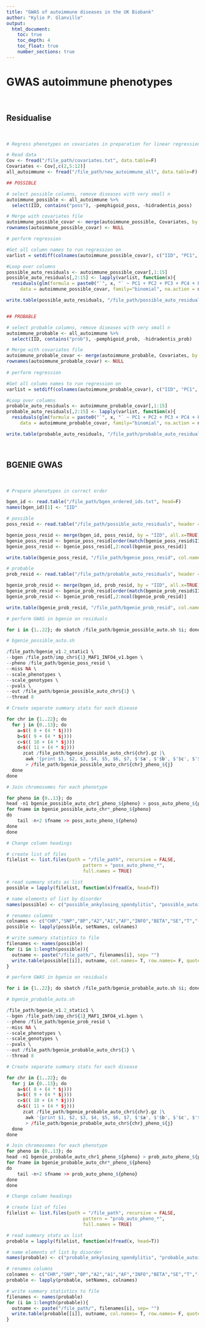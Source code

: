 ```yaml
---
title: "GWAS of autoimmune diseases in the UK Biobank"
author: "Kylie P. Glanville"
output:
  html_document:
    toc: true
    toc_depth: 4
    toc_float: true
    number_sections: true
---
```


# GWAS autoimmune phenotypes

</br>

## Residualise

</br>

```r

# Regress phenotypes on covariates in preparation for linear regression in BGENIE

# Read data
Cov <- fread("/file_path/covariates.txt", data.table=F)
Covariates <- Cov[,c(2,5:12)]
all_autoimmune <- fread("/file_path/new_autoimmune_all", data.table=F)

## POSSIBLE

# select possible columns, remove diseases with very small n
autoimmune_possible <- all_autoimmune %>%
  select(IID, contains("poss"), -pemphigoid_poss, -hidradentis_poss)

# Merge with covariates file
autoimmune_possible_covar <- merge(autoimmune_possible, Covariates, by = "IID")
rownames(autoimmune_possible_covar) <- NULL

# perform regression 

#Get all column names to run regression on
varlist = setdiff(colnames(autoimmune_possible_covar), c("IID", "PC1", "PC2", "PC3", "PC4", "PC5", "PC6", "batch", "assessment_centre"))

#Loop over columns 
possible_auto_residuals <- autoimmune_possible_covar[,1:15]
possible_auto_residuals[,2:15] <- lapply(varlist, function(x){
  residuals(glm(formula = paste0("`", x, "` ~ PC1 + PC2 + PC3 + PC4 + PC5 + PC6 + as.factor(batch) + as.factor(assessment_centre)"), 
     data = autoimmune_possible_covar, family="binomial", na.action = na.exclude), type="pearson")})

write.table(possible_auto_residuals, "/file_path/possible_auto_residuals", col.names=T, row.names=F, quote=F)


## PROBABLE

# select probable columns, remove diseases with very small n
autoimmune_probable <- all_autoimmune %>%
  select(IID, contains("prob"), -pemphigoid_prob, -hidradentis_prob)

# Merge with covariates file
autoimmune_probable_covar <- merge(autoimmune_probable, Covariates, by = "IID")
rownames(autoimmune_probable_covar) <- NULL
        
# perform regression 

#Get all column names to run regression on
varlist = setdiff(colnames(autoimmune_probable_covar), c("IID", "PC1", "PC2", "PC3", "PC4", "PC5", "PC6", "batch", "assessment_centre"))

#Loop over columns 
probable_auto_residuals <- autoimmune_probable_covar[,1:15]
probable_auto_residuals[,2:15] <- lapply(varlist, function(x){
  residuals(glm(formula = paste0("`", x, "` ~ PC1 + PC2 + PC3 + PC4 + PC5 + PC6 + as.factor(batch) + as.factor(assessment_centre)"), 
     data = autoimmune_probable_covar, family="binomial", na.action = na.exclude), type="pearson")})

write.table(probable_auto_residuals, "/file_path/probable_auto_residuals", col.names=T, row.names=F, quote=F)

```

</br>

## BGENIE GWAS

</br>

```r

# Prepare phenotypes in correct order

bgen_id <- read.table("/file_path/bgen_ordered_ids.txt", head=F)
names(bgen_id)[1] <- "IID"

# possible
poss_resid <- read.table("/file_path/possible_auto_residuals", header = T)

bgenie_poss_resid <- merge(bgen_id, poss_resid, by = "IID", all.x=TRUE)
bgenie_poss_resid <- bgenie_poss_resid[order(match(bgenie_poss_resid$IID,bgen_id$IID)),] 
bgenie_poss_resid <- bgenie_poss_resid[,2:ncol(bgenie_poss_resid)]

write.table(bgenie_poss_resid, "/file_path/bgenie_poss_resid", col.names=T, row.names=F, quote=F, sep=" ")

# probable
prob_resid <- read.table("/file_path/probable_auto_residuals", header = T)

bgenie_prob_resid <- merge(bgen_id, prob_resid, by = "IID", all.x=TRUE)
bgenie_prob_resid <- bgenie_prob_resid[order(match(bgenie_prob_resid$IID,bgen_id$IID)),] 
bgenie_prob_resid <- bgenie_prob_resid[,2:ncol(bgenie_prob_resid)]

write.table(bgenie_prob_resid, "/file_path/bgenie_prob_resid", col.names=T, row.names=F, quote=F, sep=" ")

```

```r

# perform GWAS in bgenie on residuals

for i in {1..22}; do sbatch /file_path/bgenie_possible_auto.sh $i; done

# bgenie_possible_auto.sh

/file_path/bgenie_v1.2_static1 \
--bgen /file_path/imp_chr${1}_MAF1_INFO4_v1.bgen \
--pheno /file_path/bgenie_poss_resid \
--miss NA \
--scale_phenotypes \
--scale_genotypes \
--pvals \
--out /file_path/bgenie_possible_auto_chr${1} \
--thread 8

# Create separate summary stats for each disease

for chr in {1..22}; do
  for j in {0..13}; do 
    a=$(( 8 + (4 * $j)))
    b=$(( 9 + (4 * $j)))
    c=$(( 10 + (4 * $j)))
    d=$(( 11 + (4 * $j)))
      zcat /file_path/bgenie_possible_auto_chr${chr}.gz |\
       awk '{print $1, $2, $3, $4, $5, $6, $7, $'$a', $'$b', $'$c', $'$d', 10^($'$d' * -1)}'\
       > /file_path/bgenie_possible_auto_chr${chr}_pheno_${j}
  done
done

# Join chromosomes for each phenotype

for pheno in {0..13}; do
head -n1 bgenie_possible_auto_chr1_pheno_${pheno} > poss_auto_pheno_${pheno}
for fname in bgenie_possible_auto_chr*_pheno_${pheno}
do
    tail -n+2 $fname >> poss_auto_pheno_${pheno}
done
done

# Change column headings

# create list of files
filelist <- list.files(path = "/file_path", recursive = FALSE,
                            pattern = "poss_auto_pheno_*", 
                            full.names = TRUE)

# read summary stats as list  
possible = lapply(filelist, function(x)fread(x, head=T)) 

# name elements of list by disorder
names(possible) <- c("possible_ankylosing_spondylitis", "possible_autoimmune_thyroid", "possible_rheumatoid_arthritis", "possible_sjogrens", "possible_sle", "possible_t1d", "possible_coeliac", "possible_inflammatory_bowel", "possible_myasthenia_gravis", "possible_multiple_sclerosis", "possible_pernecious_anemia", "possible_polymyalgia", "possible_psoriatic_arthritis", "possible_psoriasis")

# renames columns
colnames <- c("CHR","SNP","BP","A2","A1","AF","INFO","BETA","SE","T","-log10p","P")
possible <- lapply(possible, setNames, colnames)

# write summary statistics to file
filenames <- names(possible)
for (i in 1:length(possible)){
  outname <- paste("/file_path/", filenames[i], sep= "")
  write.table(possible[[i]], outname, col.names= T, row.names= F, quote = F)
}

```

```r

# perform GWAS in bgenie on residuals

for i in {1..22}; do sbatch /file_path/bgenie_probable_auto.sh $i; done

# bgenie_probable_auto.sh 

/file_path/bgenie_v1.2_static1 \
--bgen /file_path/imp_chr${1}_MAF1_INFO4_v1.bgen \
--pheno /file_path/bgenie_prob_resid \
--miss NA \
--scale_phenotypes \
--scale_genotypes \
--pvals \
--out /file_path/bgenie_probable_auto_chr${1} \
--thread 8

# Create separate summary stats for each disease

for chr in {1..22}; do
  for j in {0..13}; do 
    a=$(( 8 + (4 * $j)))
    b=$(( 9 + (4 * $j)))
    c=$(( 10 + (4 * $j)))
    d=$(( 11 + (4 * $j)))
      zcat /file_path/bgenie_probable_auto_chr${chr}.gz |\
       awk '{print $1, $2, $3, $4, $5, $6, $7, $'$a', $'$b', $'$c', $'$d', 10^($'$d' * -1)}'\
       > /file_path/bgenie_probable_auto_chr${chr}_pheno_${j}
  done
done

# Join chromosomes for each phenotype
for pheno in {0..13}; do
head -n1 bgenie_probable_auto_chr1_pheno_${pheno} > prob_auto_pheno_${pheno}
for fname in bgenie_probable_auto_chr*_pheno_${pheno}
do
    tail -n+2 $fname >> prob_auto_pheno_${pheno}
done
done

# Change column headings

# create list of files
filelist <- list.files(path = "/file_path", recursive = FALSE,
                            pattern = "prob_auto_pheno_*", 
                            full.names = TRUE)

# read summary stats as list  
probable = lapply(filelist, function(x)fread(x, head=T)) 

# name elements of list by disorder
names(probable) <- c("probable_ankylosing_spondylitis", "probable_autoimmune_thyroid", "probable_rheumatoid_arthritis", "probable_sjogrens", "probable_sle", "probable_t1d", "probable_coeliac", "probable_inflammatory_bowel", "probable_myasthenia_gravis", "probable_multiple_sclerosis", "probable_pernecious_anemia", "probable_polymyalgia", "probable_psoriatic_arthritis", "probable_psoriasis")

# renames columns
colnames <- c("CHR","SNP","BP","A2","A1","AF","INFO","BETA","SE","T","-log10p","P")
probable <- lapply(probable, setNames, colnames)

# write summary statistics to file
filenames <- names(probable)
for (i in 1:length(probable)){
  outname <- paste("/file_path/", filenames[i], sep= "")
  write.table(probable[[i]], outname, col.names= T, row.names= F, quote = F)
}

```
